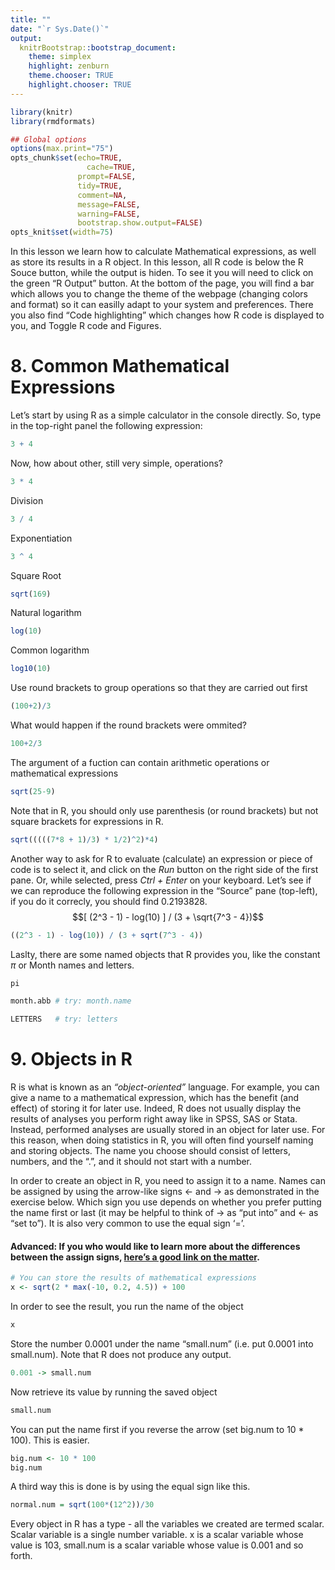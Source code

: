```yaml
---
title: ""
date: "`r Sys.Date()`"
output:
  knitrBootstrap::bootstrap_document:
    theme: simplex
    highlight: zenburn
    theme.chooser: TRUE
    highlight.chooser: TRUE
---
```



```r
library(knitr)
library(rmdformats)

## Global options
options(max.print="75")
opts_chunk$set(echo=TRUE,
	             cache=TRUE,
               prompt=FALSE,
               tidy=TRUE,
               comment=NA,
               message=FALSE,
               warning=FALSE,
               bootstrap.show.output=FALSE)
opts_knit$set(width=75)
```

In this lesson we learn how to calculate Mathematical expressions, as well as store its results in a R object. In this lesson, all R code is below the R Souce button, while the output is hiden. To see it you will need to click on the green "R Output" button. At the bottom of the page, you will find a bar which allows you to change the theme of the webpage (changing colors and format) so it can easilly adapt to your system and preferences. There you also find "Code highlighting" which changes how R code is displayed to you, and Toggle R code and Figures.

# 8. Common Mathematical Expressions

Let's start by using R as a simple calculator in the console directly. So, type in the top-right panel the following expression:

```r
3 + 4
```

Now, how about other, still very simple, operations?

```r
3 * 4
```

Division

```r
3 / 4
```

Exponentiation

```r
3 ^ 4
```

Square Root

```r
sqrt(169)
```

Natural logarithm

```r
log(10)
```

Common logarithm

```r
log10(10)
```

Use round brackets to group operations so that they are carried out first

```r
(100+2)/3  
```

What would happen if the round brackets were ommited?

```r
100+2/3  
```

The argument of a fuction can contain arithmetic operations or mathematical expressions

```r
sqrt(25-9)
```

Note that in R, you should only use parenthesis (or round brackets) but not square brackets for expressions in R.

```r
sqrt(((((7*8 + 1)/3) * 1/2)^2)*4)
```

Another way to ask for R to evaluate (calculate) an expression or piece of code is to select it, and click on the _Run_ button on the right side of the first pane. Or, while selected, press _Ctrl + Enter_ on your keyboard. Let's see if we can reproduce the following expression in the "Source" pane (top-left), if you do it correcly, you should find 0.2193828. $$[ (2^3 - 1) - log(10) ] / (3 + \sqrt{7^3 - 4})$$

```r
((2^3 - 1) - log(10)) / (3 + sqrt(7^3 - 4)) 
```

Laslty, there are some named objects that R provides you, like the constant $\pi$ or Month names and letters.

```r
pi
```


```r
month.abb # try: month.name
```


```r
LETTERS   # try: letters
```

# 9. Objects in R

R is what is known as an _"object-oriented"_ language. For example, you can give a name to a mathematical expression, which has the benefit (and effect) of storing it for later use. Indeed, R does not usually display the results of analyses you perform right away like in SPSS, SAS or Stata. Instead, performed analyses are usually stored in an object for later use. For this reason, when doing statistics in R, you will often find yourself naming and storing objects. The name you choose should consist of letters, numbers, and the ".", and it should not start with a number.

In order to create an object in R, you need to assign it to a name. Names can be assigned by using the arrow-like signs <- and -> as demonstrated in the exercise below. Which sign you use depends on whether you prefer putting the name first or last (it may be helpful to think of -> as "put into" and <- as "set to"). It is also very common to use the equal sign '='.


#### Advanced: If you who would like to learn more about the differences between the assign signs, [here's a good link on the matter](http://stackoverflow.com/questions/1741820/assignment-operators-in-r-and).

```r
# You can store the results of mathematical expressions
x <- sqrt(2 * max(-10, 0.2, 4.5)) + 100
```

In order to see the result, you run the name of the object

```r
x
```

Store the number 0.0001 under the name "small.num" (i.e. put 0.0001 into small.num). Note that R does not produce any output.

```r
0.001 -> small.num                
```

Now retrieve its value by running the saved object

```r
small.num
```

You can put the name first if you reverse the arrow (set big.num to 10 * 100). This is easier.

```r
big.num <- 10 * 100               
big.num
```

A third way this is done is by using the equal sign like this.

```r
normal.num = sqrt(100*(12^2))/30
```

Every object in R has a type - all the variables we created are termed scalar. Scalar variable is a single number variable. x is a scalar variable whose value is 103, small.num is a scalar variable whose value is 0.001 and so forth.
